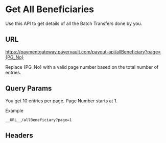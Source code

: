 # Get All Beneficiaries
Use this API to get details of all the Batch Transfers done by you.

## URL

<GETBadge/>  https://paymentgateway.payervault.com/payout-api/allBeneficiary?page={PG_No}

Replace &#123;PG_No&#125; with a valid page number based on the total number of entries.

## Query Params

<BodyParams feild="page" type="number" isRequired={true}/>

You get 10 entries per page. Page Number starts at 1.

Example
```
__URL__/allBeneficiary?page=1
```

## Headers

<IdAndSecTable/>
